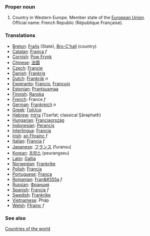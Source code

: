 ===Proper noun===
# Country in Western Europe. Member state of the [[European Union]]. Official name: French Republic (République Française).
===Translations===
*[[Breton]]: [[Frañs]] (State), [[Bro-C'hall]] (country)
*[[Catalan]]: [[França]] ''f''
*[[Cornish]]: [[Pow Frynk]]
*[[Chinese]]: [[法国]]
*[[Czech]]: [[Francie]]
*[[Danish]]: [[Frankrig]]
*[[Dutch]]: [[Frankrijk]] ''n''
*[[Esperanto]]: [[Francio]], [[Francujo]]
*[[Estonian]]: [[Prantsusmaa]]
*[[Finnish]]: [[Ranska]]
*[[French]]: France ''f''
*[[German]]: [[Frankreich]] ''n''
*[[Greek]]: [[Γαλλία]]
*[[Hebrew]]: [[צרפת]] (Tzarfat; classical Ṣārəphath)
*[[Hungarian]]: [[Franciaország]]
*[[Indonesian]]: [[Perancis]]
*[[Interlingua]]: [[Francia]]
*[[Irish]]: [[an Fhrainc]] ''f''
*[[Italian]]: [[Francia]] ''f''
*[[Japanese]]: [[フランス]] (furansu)
*[[Korean]]: [[프랑스]] (peurangseu)
*[[Latin]]: [[Gallia]]
*[[Norwegian]]: [[Frankrike]]
*[[Polish]]: [[Francja]]
*[[Portuguese]]: [[França]]
*[[Romanian]]: [[Fran&#355a]] ''f''
*[[Russian]]: [[Франция]]
*[[Spanish]]: [[Francia]] ''f''
*[[Swedish]]: [[Frankrike]]
*[[Vietnamese]]: Pháp
*[[Welsh]]: [[Ffrainc]] ''f''

===See also===
[[Countries of the world]]
